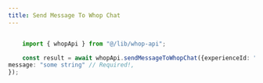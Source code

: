 ```yaml
---
title: Send Message To Whop Chat
---
```


```typescript

	import { whopApi } from "@/lib/whop-api";

	const result = await whopApi.sendMessageToWhopChat({experienceId: "some string" // Required!,
message: "some string" // Required!,
});
	
```
